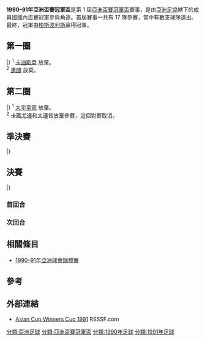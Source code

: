 {{Infobox 國際足球賽事賽季
| tourney_name             = 亞洲盃賽冠軍盃
| year                     = 1990–91
| other_titles             = 1990–91 Asian Cup Winners' Cup
| image                    = 
| size                     = 
| caption                  = 
| edition                  = 1
| defending_champ_other    = 
| dates                    = 
| num_teams                = 17 隊
| associations             = 17
| champion_other           = {{flagicon|IRN}} [[柏斯波利斯足球俱樂部|柏斯波利斯]]
| count                    = 1
| second_other             = {{flagicon|BHR}} [[阿爾慕哈瑞克體育會|慕哈瑞克]]
| matches                  = 22
| goals                    = 63
| attendance               = 
| top_scorer               = 
| player                   = 
| prevseason               = 
| nextseason               = [[1991–92年亞洲盃賽冠軍盃|1991–92]]
}}
'''1990–91年亞洲盃賽冠軍盃'''是第 1 屆[[亞洲盃賽冠軍盃|亞洲盃賽冠軍盃]]賽事，是由[[亞洲足球聯合會|亞洲足協]]轄下的成員國國內盃賽冠軍參與角逐。首屆賽事一共有 17 隊參賽，當中有數支球隊退出。最終，冠軍由[[柏斯波利斯足球俱樂部|柏斯波利斯]]贏得冠軍。

== 第一圈 ==
{{TwoLegStart}}
{{TwoLegResult|[[費薩拉巴德PMC體育會|旁遮普]]|PAK|2–13|'''[[柏斯波利斯足球俱樂部|柏斯波利斯]]'''|IRN|2–4|0–9}}
{{TwoLegResult|'''[[阿爾費薩里安曼體育會|阿爾費薩里]]'''|JOR|(w/o) <sup>'''1'''</sup>|[[卡迪斯亞體育會|卡迪斯亞]]|KUW||}}
{{TwoLegResult|'''[[莫咸默登體育會|莫咸默登]]'''|BAN|(w/o) <sup>'''2'''</sup>|[[連朗體育會|連朗]]|SRI||}}
{{TwoLegResult|'''[[卡瑪尤達|卡瑪尤達]]'''|IDN|3–3{{agr}}|[[芽籠國際足球會|芽籠聯]]|SIN|1–1|2–2}}
{{TwoLegResult|[[莫亨巴根體育會|莫亨巴根]]|IND|0–5|'''[[大連實德足球俱樂部|大連]]'''|CHN|0–1|0–4}}
{{TwoLegResult|[[費加亞體育會|費加亞]]|OMA|1–3|'''[[多哈艾阿拉比體育俱樂部|多哈艾阿拉比]]'''|QAT|1–3|0–0}}
{{TwoLegResult|'''[[阿爾慕哈瑞克體育會|慕哈瑞克]]'''|BHR|8–1|[[內澤默體育會|內澤默]]|LIB|5–1|3–0}}
{{TwoLegResult|'''[[釜山IPark足球俱樂部|大宇皇家]]'''|KOR|輪空||||}}
{{TwoLegResult|'''[[艾沙比阿拉比足球會|艾沙比阿拉比]]'''|UAE|輪空||||}}
{{TwoLegResult|'''[[沙特希拉爾足球俱樂部|希拉爾]]'''|KSA|輪空||||}}
|}
<sup>1</sup> [[卡迪斯亞體育會|卡迪斯亞]] 放棄。<br>
<sup>2</sup> [[連朗體育會|連朗]] 放棄。

== 第二圈 ==
{{TwoLegStart}}
{{TwoLegResult|'''[[柏斯波利斯足球俱樂部|柏斯波利斯]]'''|IRN|(w/o) <sup>'''1'''</sup>|[[釜山IPark足球俱樂部|大宇皇家]]|KOR||}}
{{TwoLegResult|'''[[沙特希拉爾足球俱樂部|希拉爾]]'''|KSA|9–1|[[莫咸默登體育會|莫咸默登]]|BAN|7–0|2–1}}
{{TwoLegResult|[[卡瑪尤達|卡瑪尤達]]|IDN|<sup>'''2'''</sup>|[[大連實德足球俱樂部|大連]]|CHN||}}
{{TwoLegResult|[[阿爾費薩里安曼體育會|阿爾費薩里]]|JOR|0–2|'''[[艾沙比阿拉比足球會|艾沙比阿拉比]]'''|UAE|0–1|0–1}}
{{TwoLegResult|[[多哈艾阿拉比體育俱樂部|多哈艾阿拉比]]|QAT|1–4|'''[[阿爾慕哈瑞克體育會|慕哈瑞克]]'''|BHR|1–0|0–4}}
|}
<sup>1</sup> [[釜山IPark足球俱樂部|大宇皇家]] 放棄。 <br>
<sup>2</sup> [[卡瑪尤達|卡瑪尤達]]和[[大連實德足球俱樂部|大連]]皆放棄參賽，這個對賽取消。

== 準決賽 ==
{{TwoLegStart}}
{{TwoLegResult|[[沙特希拉爾足球俱樂部|希拉爾]]'''|KSA|0–1|'''[[柏斯波利斯足球俱樂部|柏斯波利斯]]'''|IRN|0–0|0–1}}
{{TwoLegResult|'''[[阿爾慕哈瑞克體育會|慕哈瑞克]]'''|BHR|3–2|[[艾沙比阿拉比足球會|艾沙比阿拉比]]|UAE|1–0|2–2}}
|}

== 決賽 ==
{{TwoLegStart}}
{{TwoLegResult| [[阿爾慕哈瑞克體育會|慕哈瑞克]] | BHR | 0–1 | '''[[柏斯波利斯足球俱樂部|柏斯波利斯]]''' | IRN | 0–0 | 0–1}}
|}

=== 首回合 ===
{{footballbox
|date =  1991
|team1 = [[阿爾慕哈瑞克體育會|慕哈瑞克]] {{flagicon|BHR}}
|score = 0 – 0
|team2 = {{flagicon|IRN}} [[柏斯波利斯足球俱樂部|柏斯波利斯]]
|goals1 = 
|goals2 = 
|stadium = 
}}

=== 次回合 ===
{{footballbox
|date =  1991
|team1 = [[柏斯波利斯足球俱樂部|柏斯波利斯]] {{flagicon|IRN}}
|score = 1 – 0
|team2 = {{flagicon|BHR}} [[阿爾慕哈瑞克體育會|慕哈瑞克]]
|goals1 = 
|goals2 = 
|stadium = [[阿薩迪體育場|阿薩迪體育場]]，[[德黑蘭|德黑蘭]]
}}

== 相關條目 ==
*[[1990–91年亞洲球會錦標賽|1990–91年亞洲球會錦標賽]]

== 參考 ==
{{Reflist}}

== 外部連結 ==
*[http://www.rsssf.com/tablesa/ascup91.html#cwc Asian Cup Winners Cup 1991]{{WebCite|url=https://www.webcitation.org/67S3fhwe8?url=http://www.rsssf.com/tablesa/ascup91.html#cwc |date=20120506062827 |dateformat=iso }} RSSSF.com{{en}}

{{亞洲盃賽冠軍盃}}

[[分類:亞洲足球|分類:亞洲足球]]
[[分類:亞洲盃賽冠軍盃|分類:亞洲盃賽冠軍盃]]
[[分類:1990年足球|分類:1990年足球]]
[[分類:1991年足球|分類:1991年足球]]